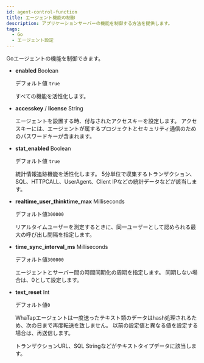 ```yaml
---
id: agent-control-function
title: エージェント機能の制御
description: アプリケーションサーバーの機能を制御する方法を提供します。
tags:
  - Go
  - エージェント設定
---
```


Goエージェントの機能を制御できます。

-   **enabled** <span class='type'>Boolean</span>

    デフォルト値 `true`

    すべての機能を活性化します。

-   **accesskey** / **license** <span class='type'>String</span>

    エージェントを設置する時、付与されたアクセスキーを設定します。 アクセスキーには、エージェントが属するプロジェクトとセキュリティ通信のためのパスワードキーが含まれます。

-   **stat_enabled** <span class='type'>Boolean</span>

    デフォルト値 `true`

    統計情報追跡機能を活性化します。 5分単位で収集するトランザクション、SQL、HTTPCALL、UserAgent、Client IPなどの統計データなどが該当します。

-   **realtime_user_thinktime_max** <span class='type'>Milliseconds</span>

    デフォルト値`300000`

    リアルタイムユーザーを測定するときに、同一ユーザーとして認められる最大の呼び出し間隔を指定します。

-   **time_sync_interval_ms** <span class='type'>Milliseconds</span>

    デフォルト値`300000`

    エージェントとサーバー間の時間同期化の周期を指定します。 同期しない場合は、0として設定します。

-   **text_reset** <span class='type'>Int</span>

    デフォルト値`0`

    WhaTapエージェントは一度送ったテキスト類のデータはhash処理されるため、次の日まで再度転送を致しません。 以前の設定値と異なる値を設定する場合は、再送信します。

    トランザクションURL、SQL Stringなどがテキストタイプデータに該当します。
